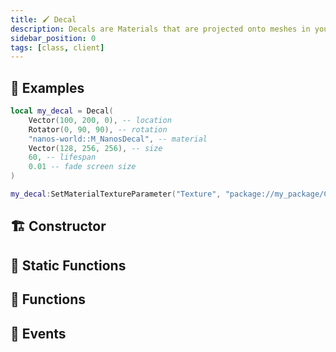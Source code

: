 ```yaml
---
title: 🖌️ Decal
description: Decals are Materials that are projected onto meshes in your level, including Static Meshes and Skeletal Meshes.
sidebar_position: 0
tags: [class, client]
---
```


<HeaderDeclaration type="Class" name="Decal" image="/img/docs/decals.webp" />


## 🎒 Examples

```lua title=Client/Index.lua
local my_decal = Decal(
    Vector(100, 200, 0), -- location
    Rotator(0, 90, 90), -- rotation
    "nanos-world::M_NanosDecal", -- material
    Vector(128, 256, 256), -- size
    60, -- lifespan
    0.01 -- fade screen size
)

my_decal:SetMaterialTextureParameter("Texture", "package://my_package/Client/image.jpg")
```


## 🏗️ Constructor

<ConstructorDeclaration type="Class" name="Decal" />


## 🗿 Static Functions

<StaticFunctionsDeclaration type="Class" name="Decal" />


## 🦠 Functions

<FunctionsDeclaration type="Class" name="Decal" />


## 🚀 Events

<EventsDeclaration type="Class" name="Decal" />
